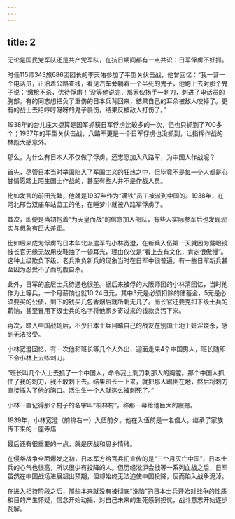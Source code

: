 ```yaml
---
---
---
```

title: 2
---



无论是国民党军队还是共产党军队，在抗日期间都有一点共识：日军俘虏不好抓。

时任115师343旅686团团长的李天佑参加了平型关伏击战，他曾回忆：“我一营一个电话员，正沿着公路查线，看见汽车旁躺着一个半死的鬼子，他跑上去对那个鬼子说：‘缴枪不杀，优待俘虏！’没等他说完，那家伙扬手一刺刀，刺进了电话员的胸部。有的同志想把负了重伤的日本兵背回来，结果自己的耳朵被敌人咬掉了。更有的战士去给哼哼呀呀的鬼子裹伤，结果反被敌人打伤了。”



1938年的台儿庄大捷算是国军抓获日军俘虏比较多的一次，但也只抓到了700多个；1937年的平型关伏击战，八路军更是一个日军俘虏也没抓到，让指挥作战的林彪大感意外。

那么，为什么有日本人不仅做了俘虏，还志愿加入八路军，为中国人作战呢？

首先，尽管日本当时举国陷入了军国主义的狂热之中，但毕竟不是每一个人都是心甘情愿踏上陌生国土作战的，甚至有些人并不是作战人员。

比如发言的前田光繁，他就是1937年作为“满铁”员工被派到中国的。1938年，在河北邢台双庙车站监工的他，在睡梦中就被八路军俘虏了。

其次，即便是当初抱着“为天皇而战”的信念加入部队，有些人实际参军后也发现现实与想象有巨大差距。

比如后来成为俘虏的日本华北派遣军的小林宽澄，在新兵入伍第一天就因为戴眼镜被长官无缘无故用皮鞋抽了一顿耳光，理由仅仅是“看上去有文化，肯定很傲慢”。这种上级欺负下级、老兵欺负新兵的现象当时在日军中很普遍，有一些日军新兵甚至因为忍受不了而切腹自杀。

此外，日军的底层士兵待遇也很差。据后来被俘的大阪师团的小林清回忆，当时他作为上等兵，一个月薪饷也就10.24日元，其中3元是必须扣除的储蓄金，5元是必须要买的公债，剩下的钱买几包香烟后就所剩无几了。而长官还要克扣下级士兵的薪饷，甚至冒用下级士兵的名字将他家乡寄过来的钱款贪污下来。

再次，踏入中国战场后，不少日本士兵目睹自己的战友在别国土地上奸淫烧杀，感到无法接受。

小林宽澄回忆，有一次他和班长等几个人外出，迎面走来4个中国男人，班长随即下令小林上去练刺刀。

“班长叫几个人上去抓了一个中国人，命令我上刺刀刺那人的胸膛。那个中国人抓住了我的刺刀，我不敢刺下去。结果班长一上来，就把那人踢倒在地，然后将刺刀直接插入了他的胸口。活生生一个人就这么被刺死了。”

小林一直记得那个村子的名字叫“桐林村”，称那一幕给他巨大的震撼。

1939年，小林宽澄（前排右一）入伍前夕。他在入伍前是一名僧人，继承了家族传下来的一座寺庙



最后还有很重要的一点，就是厌战和思乡情绪。

在侵华战争全面爆发之初，日本军方给官兵们宣传的是“三个月灭亡中国”，日本士兵的心气也很高，所以很少有投降的人。但历经淞沪会战等一系列血战之后，日军虽然在中国战场进展超出预期，但却始终无法迫使中国投降，反而陷入战争泥淖。

在进入相持阶段之后，那些本来就没有被彻底“洗脑”的日本士兵开始对战争的性质和目的产生怀疑，信念开始动摇，对自己未来的生死感到担忧，战斗意志开始逐步瓦解。